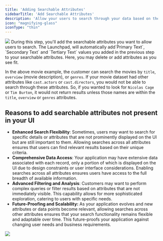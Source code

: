 ```yaml
---
title: 'Adding Searchable Attributes'
sidebarTitle: 'Add Searchable Attributes'
description: 'Allow your users to search through your data based on the attributes you define here.'
icon: "magnifying-glass"
iconType: "thin"
---
```

<Frame type="glass">
  <img src="https://files.readme.io/147b4c4-image.png"/>
</Frame>
During this step, you'll add the searchable attributes you want to allow users to search. The Launchpad, will automatically add`Primary Text`, `Secondary Text` and `Tertiary Text` values you added in the previous step to your searchable attributes. Here, you may delete or add attributes as you see fit.

In the above movie example, the customer can search the movies by `title`, `overview` (movie description), or `genres`. If your movie dataset had other attributes like `cast.actors` or `cast.directors`, you would not be able to search through these attributes. So, if you wanted to look for `Nicolas Cage` or `Tim Burton`, it would not return results unless those names are within the `title`, `overview` or `genres` attributes.

## Reasons to add searchable attributes not present in your UI

- **Enhanced Search Flexibility**: Sometimes, users may want to search for specific details or attributes that are not prominently displayed on the UI but are still important to them. Allowing searches across all attributes ensures that users can find relevant results based on their unique criteria.
- **Comprehensive Data Access**: Your application may have extensive data associated with each record, only a portion of which is displayed on the UI due to design constraints or user interface considerations. Enabling searches across all attributes ensures users have access to the full breadth of available information.
- **Advanced Filtering and Analysis**: Customers may want to perform complex queries or filter results based on attributes that are not immediately visible. This capability allows for more sophisticated exploration, catering to users with specific needs.
- **Future-Proofing and Scalability:** As your application evolves and new attributes or data points become relevant, allowing searches across other attributes ensures that your search functionality remains flexible and adaptable over time. This future-proofs your application against changing user needs and business requirements.

<Frame type="glass">
  <img src="https://files.readme.io/147b4c4-image.png"/>
</Frame>